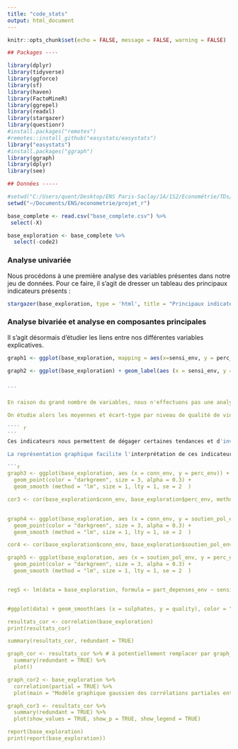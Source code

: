 ```yaml
---
title: "code_stats"
output: html_document
---
```


```r
knitr::opts_chunk$set(echo = FALSE, message = FALSE, warning = FALSE)

## Packages ----

library(dplyr)
library(tidyverse)
library(ggforce)
library(sf)
library(haven)
library(FactoMineR)
library(ggrepel)
library(readxl)
library(stargazer)
library(questionr)
#install.packages("remotes")
#remotes::install_github("easystats/easystats")
library("easystats")
#install.packages("ggraph")
library(ggraph)
library(dplyr)
library(see)

## Données -----

#setwd("C:/Users/quent/Desktop/ENS Paris-Saclay/1A/1S2/Econométrie/TDs/Bases de données/Documents")
setwd("~/Documents/ENS/econometrie/projet_r")

base_complete <- read.csv("base_complete.csv") %>%
 select(-X)

base_exploration <- base_complete %>%
  select(-code2)
```

### Analyse univariée 

Nous procédons à une première analyse des variables présentes dans notre jeu de données. Pour ce faire, il s'agit de dresser un tableau des principaux indicateurs présents  :

```` r

stargazer(base_exploration, type = 'html', title = "Principaux indicateurs des variables" )

````

### Analyse bivariée et analyse en composantes principales

Il s'agit désormais d'étudier les liens entre nos différentes variables explicatives.

```` r

graph1 <- ggplot(base_exploration, mapping = aes(x=sensi_env, y = perc_env)) + geom_point()

graph2 <- ggplot(base_exploration) + geom_label(aes (x = sensi_env, y = perc_env, label = Nom_pays), color = "darkgreen", size = 3, alpha = 0.3)


```

En raison du grand nombre de variables, nous n'effectuons pas une analyse bivariée entre la variable "qualité" et toutes les autres variables. il s'agit simplement d'explorer les données pour les principales variables que nous identifions ex ante comme importantes en raison des connaissances scientifiques sur le sujet. Par exemple, il est communément admis que les sulfates et le dioxide de soufre sont en partie responsables de maux de tête liés à une consommation non modérée de vin. 

On étudie alors les moyennes et écart-type par niveau de qualité de vins de certaines variables que nous avons identifiées comme primordiales. 

```` r


```
Ces indicateurs nous permettent de dégager certaines tendances et d'invalider certaines hypothèses préalables. Par exemple, alors que nous avions imaginé que la densité d'un vin pouvait jouer un rôle prépondérant dans la qualité d'un vin, les moyennes et écart-type de la densité des vins sont assez proches d'une variable à l'autre. La moyenne des sulfates présents dans les vins augmente elle de façon linéaire avec la qualité du vin, contrairement à nos idées pré-conçues, avec des écarts-types sensiblement proches. 

La représentation graphique facilite l'interprétation de ces indicateurs :

```r

graph3 <- ggplot(base_exploration, aes (x = conn_env, y = perc_env)) + 
  geom_point(color = "darkgreen", size = 3, alpha = 0.3) +
  geom_smooth (method = "lm", size = 1, lty = 1, se = 2  )

cor3 <- cor(base_exploration$conn_env, base_exploration$perc_env, method= "spearman")
  

graph4 <- ggplot(base_exploration, aes (x = conn_env, y = soutien_pol_env)) + 
  geom_point(color = "darkgreen", size = 3, alpha = 0.3) +
  geom_smooth (method = "lm", size = 1, lty = 1, se = 2  )

cor4 <- cor(base_exploration$conn_env, base_exploration$soutien_pol_env)

graph5 <- ggplot(base_exploration, aes (x = soutien_pol_env, y = perc_env)) + 
  geom_point(color = "darkgreen", size = 3, alpha = 0.3) +
  geom_smooth (method = "lm", size = 1, lty = 1, se = 2  )


reg5 <- lm(data = base_exploration, formula = part_depenses_env ~ sensi_env + GINI_2017 + EDUC_SUP_2017 + REV_MED_EURO_2017 + EPI.new)


#ggplot(data) + geom_smooth(aes (x = sulphates, y = quality), color = "darkgreen") 

resultats_cor <- correlation(base_exploration)
print(resultats_cor)

summary(resultats_cor, redundant = TRUE)

graph_cor <- resultats_cor %>% # à potentiellement remplacer par graph_cor3
  summary(redundant = TRUE) %>%
  plot()

graph_cor2 <- base_exploration %>%
  correlation(partial = TRUE) %>%
  plot(main = "Modèle graphique gaussien des corrélations partiales entre les variables")

graph_cor3 <- resultats_cor %>%
  summary(redundant = TRUE) %>%
  plot(show_values = TRUE, show_p = TRUE, show_legend = TRUE)

report(base_exploration)
print(report(base_exploration))


````